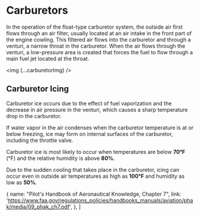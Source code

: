 

# Carburetors

In the operation of the float-type carburetor system, the outside air first
flows through an air filter, usually located at an air intake in the front part
of the engine cowling. This filtered air flows into the carburetor and through a
venturi, a narrow throat in the carburetor. When the air flows through the
venturi, a low-pressure area is created that forces the fuel to flow through a
main fuel jet located at the throat.

<img {...carburetorImg} />

## Carburetor Icing

Carburetor ice occurs due to the effect of fuel vaporization and the decrease in
air pressure in the venturi, which causes a sharp temperature drop in the
carburetor.

If water vapor in the air condenses when the carburetor temperature is at or
below freezing, ice may form on internal surfaces of the carburetor, including
the throttle valve.

Carburetor ice is most likely to occur when temperatures are below **70&deg;F**
(°F) and the relative humidity is above **80%**.

Due to the sudden cooling that takes place in the carburetor, icing can occur
even in outside air temperatures as high as **100&deg;F** and humidity as low as
**50%**.

  {
    name: "Pilot's Handbook of Aeronautical Knowledge, Chapter 7",
    link: 'https://www.faa.gov/regulations_policies/handbooks_manuals/aviation/phak/media/09_phak_ch7.pdf',
  },
]

